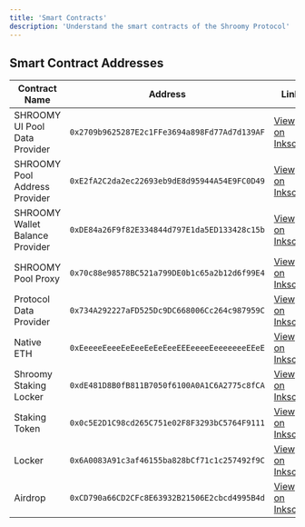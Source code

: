 ```yaml
---
title: 'Smart Contracts'
description: 'Understand the smart contracts of the Shroomy Protocol'
---
```

## Smart Contract Addresses

| Contract Name | Address | Link |
|--------------|---------|---------|
| SHROOMY UI Pool Data Provider | `0x2709b9625287E2c1FFe3694a898Fd77Ad7d139AF` | [View on Inkscan](https://explorer.inkonchain.com/address/0x2709b9625287E2c1FFe3694a898Fd77Ad7d139AF) |
| SHROOMY Pool Address Provider | `0xE2fA2C2da2ec22693eb9dE8d95944A54E9FC0D49` | [View on Inkscan](https://explorer.inkonchain.com/address/0xE2fA2C2da2ec22693eb9dE8d95944A54E9FC0D49) |
| SHROOMY Wallet Balance Provider | `0xDE84a26F9f82E334844d797E1da5ED133428c15b` | [View on Inkscan](https://explorer.inkonchain.com/address/0xDE84a26F9f82E334844d797E1da5ED133428c15b) |
| SHROOMY Pool Proxy | `0x70c88e98578BC521a799DE0b1c65a2b12d6f99E4` | [View on Inkscan](https://explorer.inkonchain.com/address/0x70c88e98578BC521a799DE0b1c65a2b12d6f99E4) |
| Protocol Data Provider | `0x734A292227aFD525Dc9DC668006Cc264c987959C` | [View on Inkscan](https://explorer.inkonchain.com/address/0x734A292227aFD525Dc9DC668006Cc264c987959C) |
| Native ETH | `0xEeeeeEeeeEeEeeEeEeEeeEEEeeeeEeeeeeeeEEeE` | [View on Inkscan](https://explorer.inkonchain.com/address/0xEeeeeEeeeEeEeeEeEeEeeEEEeeeeEeeeeeeeEEeE) |
| Shroomy Staking Locker | `0xdE481D8B0fB811B7050f6100A0A1C6A2775c8fCA` | [View on Inkscan](https://explorer.inkonchain.com/address/0xdE481D8B0fB811B7050f6100A0A1C6A2775c8fCA) |
| Staking Token | `0x0c5E2D1C98cd265C751e02F8F3293bC5764F9111` | [View on Inkscan](https://explorer.inkonchain.com/address/0x0c5E2D1C98cd265C751e02F8F3293bC5764F9111) |
| Locker | `0x6A0083A91c3af46155ba828bCf71c1c257492f9C` | [View on Inkscan](https://explorer.inkonchain.com/address/0x6A0083A91c3af46155ba828bCf71c1c257492f9C) |
| Airdrop | `0xCD790a66CD2CFc8E63932B21506E2cbcd4995B4d` | [View on Inkscan](https://explorer.inkonchain.com/address/0xCD790a66CD2CFc8E63932B21506E2cbcd4995B4d) |
